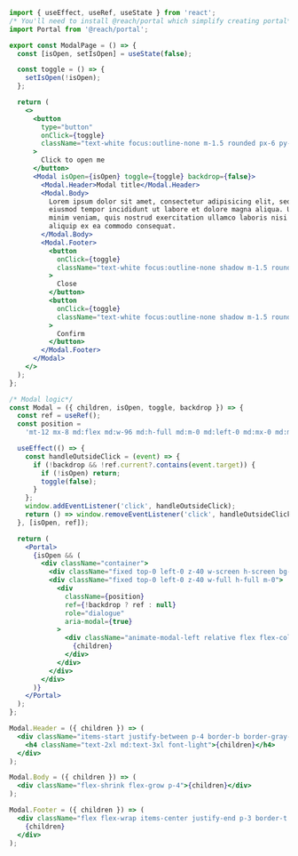 ```jsx
import { useEffect, useRef, useState } from 'react';
/* You'll need to install @reach/portal which simplify creating portal*/
import Portal from '@reach/portal';

export const ModalPage = () => {
  const [isOpen, setIsOpen] = useState(false);

  const toggle = () => {
    setIsOpen(!isOpen);
  };

  return (
    <>
      <button
        type="button"
        onClick={toggle}
        className="text-white focus:outline-none m-1.5 rounded px-6 py-2 font-medium bg-blue-600"
      >
        Click to open me
      </button>
      <Modal isOpen={isOpen} toggle={toggle} backdrop={false}>
        <Modal.Header>Modal title</Modal.Header>
        <Modal.Body>
          Lorem ipsum dolor sit amet, consectetur adipisicing elit, sed do
          eiusmod tempor incididunt ut labore et dolore magna aliqua. Ut enim ad
          minim veniam, quis nostrud exercitation ullamco laboris nisi ut
          aliquip ex ea commodo consequat.
        </Modal.Body>
        <Modal.Footer>
          <button
            onClick={toggle}
            className="text-white focus:outline-none shadow m-1.5 rounded px-6 py-2 font-medium transition ease-in duration-200 bg-red-500"
          >
            Close
          </button>
          <button
            onClick={toggle}
            className="text-white focus:outline-none shadow m-1.5 rounded px-6 py-2 font-medium transition ease-in duration-200 bg-blue-600"
          >
            Confirm
          </button>
        </Modal.Footer>
      </Modal>
    </>
  );
};

/* Modal logic*/
const Modal = ({ children, isOpen, toggle, backdrop }) => {
  const ref = useRef();
  const position =
    'mt-12 mx-8 md:flex md:w-96 md:h-full md:m-0 md:left-0 md:mx-0 md:my-0 md:absolute';

  useEffect(() => {
    const handleOutsideClick = (event) => {
      if (!backdrop && !ref.current?.contains(event.target)) {
        if (!isOpen) return;
        toggle(false);
      }
    };
    window.addEventListener('click', handleOutsideClick);
    return () => window.removeEventListener('click', handleOutsideClick);
  }, [isOpen, ref]);

  return (
    <Portal>
      {isOpen && (
        <div className="container">
          <div className="fixed top-0 left-0 z-40 w-screen h-screen bg-black opacity-50" />
          <div className="fixed top-0 left-0 z-40 w-full h-full m-0">
            <div
              className={position}
              ref={!backdrop ? ref : null}
              role="dialogue"
              aria-modal={true}
            >
              <div className="animate-modal-left relative flex flex-col bg-white pointer-events-auto">
                {children}
              </div>
            </div>
          </div>
        </div>
      )}
    </Portal>
  );
};

Modal.Header = ({ children }) => (
  <div className="items-start justify-between p-4 border-b border-gray-300">
    <h4 className="text-2xl md:text-3xl font-light">{children}</h4>
  </div>
);

Modal.Body = ({ children }) => (
  <div className="flex-shrink flex-grow p-4">{children}</div>
);

Modal.Footer = ({ children }) => (
  <div className="flex flex-wrap items-center justify-end p-3 border-t border-gray-300">
    {children}
  </div>
);
```
